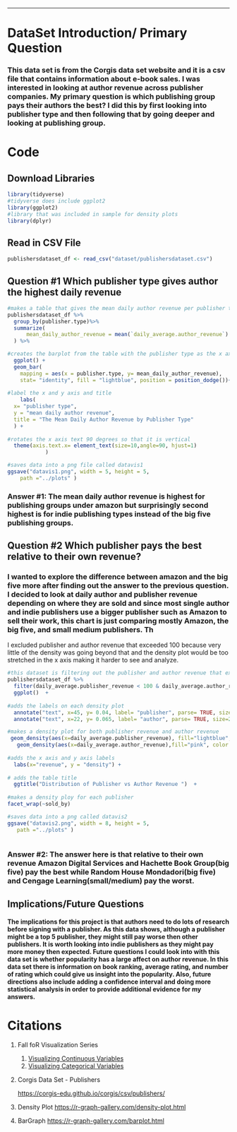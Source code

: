 ------------------------------------------------------------------------

# DataSet Introduction/ Primary Question 

### This data set is from the Corgis data set website and it is a csv file that contains information about e-book sales. I was interested in looking at author revenue across publisher companies. My primary question is which publishing group pays their authors the best? I did this by first looking into publisher type and then following that by going deeper and looking at publishing group. 

# Code 

## Download Libraries 

```r
library(tidyverse)
#tidyverse does include ggplot2
library(ggplot2)
#library that was included in sample for density plots 
library(dplyr)
```

## Read in CSV File 

```r
publishersdataset_df <- read_csv("dataset/publishersdataset.csv")
```

## Question #1 Which publisher type gives author the highest daily revenue 

```r

#makes a table that gives the mean daily author revenue per publisher type
publishersdataset_df %>% 
  group_by(publisher.type)%>% 
  summarize(
      mean_daily_author_revenue = mean(`daily_average.author_revenue`)
  ) %>%

#creates the barplot from the table with the publisher type as the x axis and y as mean daily author revenue
  ggplot() + 
  geom_bar(
    mapping = aes(x = publisher.type, y= mean_daily_author_revenue),
    stat= "identity", fill = "lightblue", position = position_dodge())+ 
  
#label the x and y axis and title
    labs(
  x= "publisher type", 
  y = "mean daily author revenue",
  title = "The Mean Daily Author Revenue by Publisher Type"
  ) + 
  
#rotates the x axis text 90 degrees so that it is vertical
  theme(axis.text.x= element_text(size=10,angle=90, hjust=1)
            )

#saves data into a png file called datavis1
ggsave("datavis1.png", width = 5, height = 5, 
    path ="../plots" )
```

### Answer #1: The mean daily author revenue is highest for publishing groups under amazon but surprisingly second highest is for indie publishing types instead of the big five publishing groups. 

## Question #2 Which publisher pays the best relative to their own revenue? 

### I wanted to explore the difference between amazon and the big five more after finding out the answer to the previous question. I decided to look at daily author and publisher revenue depending on where they are sold and since most single author and indie publishers use a bigger publisher such as Amazon to sell their work, this chart is just comparing mostly Amazon, the big five, and small medium publishers. Th

I excluded publisher and author revenue that exceeded 100 because very little of the density was going beyond that and the density plot would be too stretched in the x axis making it harder to see and analyze.

```r

#this dataset is filtering out the publisher and author revenue that exceeds 100
publishersdataset_df %>% 
  filter(daily_average.publisher_revenue < 100 & daily_average.author_revenue < 100 )%>%
  ggplot()  + 
  
#adds the labels on each density plot
  annotate("text", x=45, y= 0.04, label= "publisher", parse= TRUE, size=2.5, color = "blue") + 
  annotate("text", x=22, y= 0.065, label= "author", parse= TRUE, size=2.5, color = "purple") +

#makes a density plot for both publisher revenue and author revenue
 geom_density(aes(x=daily_average.publisher_revenue), fill="lightblue", color = "blue", alpha = 0.8)  + 
   geom_density(aes(x=daily_average.author_revenue),fill="pink", color = "purple", alpha = 0.8)+
 
#adds the x axis and y axis labels 
  labs(x="revenue", y = "density") +
 
# adds the table title 
  ggtitle("Distribution of Publisher vs Author Revenue ")  +
  
#makes a density ploy for each publisher 
facet_wrap(~sold_by) 

#saves data into a png called datavis2
ggsave("datavis2.png", width = 8, height = 5, 
   path ="../plots" )
  
```

### Answer #2: The answer here is that relative to their own revenue Amazon Digital Services and Hachette Book Group(big five) pay the best while Random House Mondadori(big five) and Cengage Learning(small/medium) pay the worst. 

## Implications/Future Questions

#### The implications for this project is that authors need to do lots of research before signing with a publisher. As this data shows, although a publisher might be a top 5 publisher, they might still pay worse then other publishers. It is worth looking into indie publishers as they might pay more money then expected. Future questions I could look into with this data set is whether popularity has a large affect on author revenue. In this data set there is information on book ranking, average rating, and number of rating which could give us insight into the popularity. Also, future directions also include adding a confidence interval and doing more statistical analysis in order to provide additional evidence for my answers. 

# Citations 

1.  Fall foR Visualization Series

    1.   [Visualizing Continuous Variables](https://media.ucsf.edu/media/Fall%20FoR%20Visualizations%3A%20Visualizing%20Continuous%20Variables%20with%20R!/1_8zdnkngn)
    2.  [Visualizing Categorical Variables](https://media.ucsf.edu/media/Fall%20FoR%20Visualizations%3A%20Visualizing%20Categorical%20Variables%20with%20R!/1_y0wt1d7b)

2.  Corgis Data Set - Publishers

    <https://corgis-edu.github.io/corgis/csv/publishers/>

3.  Density Plot <https://r-graph-gallery.com/density-plot.html>

4.  BarGraph <https://r-graph-gallery.com/barplot.html>
